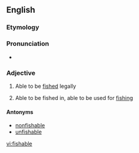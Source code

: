 ==English==

===Etymology===
{{suffix|fish|able}}

===Pronunciation===
* {{IPA|/fɪʃɘbɘl/}}

===Adjective===
{{en-adj}}

# {{context|of a species of fish}} Able to be [[fished]] legally
# {{context|of a lake, pond etc.}} Able to be fished in, able to be used for [[fishing]]

====Antonyms====
* [[nonfishable]]
* [[unfishable]]

[[vi:fishable]]